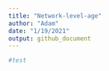 ```yaml
---
title: "Network-level-age"
author: "Adam"
date: "1/19/2021"
output: github_document
---
```


```r
#test
```